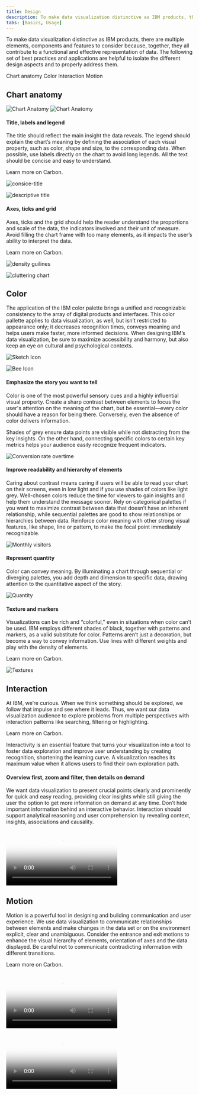 ```yaml
---
title: Design
description: To make data visualization distinctive as IBM products, there are multiple elements, components and features to consider because, together, they all contribute to a functional and effective representation of data. The following set of best practices and applications are helpful to isolate the different design aspects and to properly address them.
tabs: [Basics, Usage]
---
```




<PageDescription>

To make data visualization distinctive as IBM products, there are multiple elements, components and features to consider because, together, they all contribute to a functional and effective representation of data. The following set of best practices and applications are helpful to isolate the different design aspects and to properly address them.
</PageDescription>

<AnchorLinks>
  <AnchorLink>Chart anatomy</AnchorLink>
  <AnchorLink>Color</AnchorLink>
  <AnchorLink>Interaction</AnchorLink>
  <AnchorLink>Motion</AnchorLink>
</AnchorLinks>

## Chart anatomy

<Row>
<Column colMd={8} colLg={8}>

<GifPlayer color="dark">

![Chart Anatomy](/images/Basics/chart_anatomy/Design_ChartAnatomy_Animation.gif)
![Chart Anatomy](/images/Basics/chart_anatomy/Design_ChartAnatomy.jpg)

</GifPlayer>

</Column>
</Row>

#### Title, labels and legend


<Row>
<Column colMd={5} colLg={8}>

The title should reflect the main insight the data reveals. The legend should explain the chart’s meaning by defining the association of each visual property, such as color, shape and size, to the corresponding data. When possible, use labels directly on the chart to avoid long legends. All the text should be concise and easy to understand.

</Column>
<Column colMd={2} colLg={3} >

<div className="mini-card-container">

<p className="description">Learn more on Carbon.</p>

<MiniCard link="https://www.carbondesignsystem.com/data-visualization/legends" labelName="Legends" iconImage={favicon} altText="carbon"></MiniCard>

</div>
</Column>
</Row>


<DoDontRow>
<DoDont caption="Concise title">

![consice-title](/images/Basics/chart_anatomy/title_labels_legend/do_example.svg)

</DoDont>
<DoDont type="dont" caption="Long and too descriptive title">

![descriptive title](/images/Basics/chart_anatomy/title_labels_legend/don't.svg)

</DoDont>
</DoDontRow>

#### Axes, ticks and grid


<Row>
<Column colMd={5} colLg={8}>

Axes, ticks and the grid should help the reader understand the proportions and scale of the data, the indicators involved and their unit of measure. Avoid filling  the chart frame with too many elements, as it impacts the user’s ability to interpret the data.

</Column>
<Column colMd={2} colLg={3} >

<div className="mini-card-container">

<p className="description">Learn more on Carbon.</p>

<MiniCard link="https://www.carbondesignsystem.com/data-visualization/axes-and-labels" labelName="Axes and labels" iconImage={favicon} altText="carbon"></MiniCard>

</div>
</Column>
</Row>

<DoDontRow>
<DoDont caption="Use the correct density of grid lines and labels.">

![density guilines](/images/Basics/chart_anatomy/axes_ticks_and_grid/dos_axes.svg)

</DoDont>
<DoDont type="dont" caption="Don’t use too many elements or the chart will be difficult to read.">

![cluttering chart](/images/Basics/chart_anatomy/axes_ticks_and_grid/donts_axes.svg)

</DoDont>
</DoDontRow>

## Color

The application of the IBM color palette brings a unified and recognizable consistency to the array of digital products and interfaces. This color pallette applies to data visualization, as well, but isn’t restricted to appearance only; it decreases recognition times, conveys meaning and helps users make faster, more informed decisions. When designing IBM’s data visualization, be sure to maximize accessibility and harmony, but also keep an eye on cultural and psychological contexts.

<Row className="resource-card-group">
<Column colMd={4} colLg={4} noGutterSm>
<ResourceCard
subTitle="Data visualization palette"
href="https://www.carbondesignsystem.com/data-visualization/color-palettes/"
actionIcon="launch"
>

![Sketch Icon](../../images/carbon.png)

</ResourceCard>
</Column>
<Column colMd={4} colLg={4} noGutterSm>
    <ResourceCard
      subTitle="IBM color palette (.ase and .clr)"
      href="https://github.com/carbon-design-system/carbon/raw/master/packages/colors/artifacts/IBM_Colors.zip"
      actionIcon="download"
      >

![Bee Icon](../../images/zip.png)

  </ResourceCard>
</Column>
</Row>

#### Emphasize the story you want to tell

Color is one of the most powerful sensory cues and a highly influential visual property. Create a sharp contrast between elements to focus the user's attention on the meaning of the chart, but be essential—every color should have a reason for being there. Conversely, even the absence of color delivers information.

Shades of grey ensure data points are visible while not distracting from the key insights. On the other hand, connecting specific colors to certain key metrics helps your audience easily recognize frequent indicators.

<Row>
<Column colMd={8} colLg={8}>

![Conversion rate overtime](/images/Basics/color/conversion_rate.svg)

</Column>
</Row>

#### Improve readability and hierarchy of elements

Caring about contrast means caring if users will be able to read your chart on their screens, even in low light and if you use shades of colors like light grey. Well-chosen colors reduce the time for viewers to gain insights and help them understand the message sooner. Rely on categorical palettes if you want to maximize contrast between data that doesn’t have an inherent relationship, while sequential palettes are good to show relationships or hierarchies between data. Reinforce color meaning with other strong visual features, like shape, line or pattern, to make the focal point immediately recognizable.


<Row>
<Column colMd={8} colLg={8}>

![Monthly visitors](/images/Basics/color/monthly_visitors.svg)

</Column>
</Row>

#### Represent quantity

Color can convey meaning. By illuminating a chart through sequential or diverging palettes, you add depth and dimension to specific data, drawing attention to the quantitative aspect of the story.

<Row>
<Column colMd={8} colLg={8}>

![Quantity](/images/Basics/color/top_botnet.svg)

</Column>
</Row>

#### Texture and markers


<Row>
<Column colMd={5} colLg={8}>

Visualizations can be rich and “colorful,” even in situations when color can’t be used. IBM employs different shades of black, together with patterns and markers, as a valid substitute for color. Patterns aren’t just a decoration, but become a way to convey information. Use lines with different weights and play with the density of elements.

</Column>
<Column colMd={2} colLg={3} >

<div className="mini-card-container">

<p className="description">Learn more on Carbon.</p>

<MiniCard link="https://www.carbondesignsystem.com/guidelines/accessibility/overview" labelName="Accessibility" iconImage={favicon} altText="carbon"></MiniCard>

</div>

</Column>
</Row>


<Row>
<Column colMd={8} colLg={8}>

![Textures](/images/Basics/color/optimization.svg)

</Column>
</Row>

## Interaction


<Row>
<Column colMd={5} colLg={8}>

At IBM, we’re curious. When we think something should be explored, we follow that impulse and see where it leads. Thus, we want our data visualization audience to explore problems from multiple perspectives with interaction patterns like searching, filtering or highlighting.

</Column>
<Column colMd={2} colLg={3} >


<div className="mini-card-container">

<p className="description">Learn more on Carbon.</p>

<MiniCard link="https://www.carbondesignsystem.com/patterns/overview" labelName="Patterns" iconImage={favicon} altText="carbon"></MiniCard>

</div>

</Column>
</Row>

Interactivity is an essential feature that turns your visualization into a tool to foster data exploration and improve user understanding by creating recognition, shortening the learning curve. A visualization reaches its maximum value when it allows users to find their own exploration path.


#### Overview first, zoom and filter, then details on demand

We want data visualization to present crucial points clearly and prominently for quick and easy reading, providing clear insights while still giving the user the option to get more information on demand at any time. Don’t hide important information behind an interactive behavior. Interaction should support analytical reasoning and user comprehension by revealing context, insights, associations and causality.

<Row>
<Column colMd={8} colLg={8}>

<Video
  src="/videos/dataviz/Design_Interaction.mp4"
  poster="/images/dataviz/design_interaction.png"
/>

</Column>
</Row>


## Motion


<Row>
<Column colMd={5} colLg={8}>

Motion is a powerful tool in designing and building communication and user experience. We use data visualization to communicate relationships between elements and make changes in the data set or on the environment explicit, clear and unambiguous. Consider the entrance and exit motions to enhance the visual hierarchy of elements, orientation of axes and the data displayed. Be careful not to communicate contradicting information with different transitions.
</Column>
<Column colMd={2} colLg={3}>

<div className="mini-card-container">

<p className="description">Learn more on Carbon.</p>

<MiniCard link="https://www.ibm.com/design/language/motion-ui/basics" labelName="Motion" iconImage={favicon} altText="carbon"></MiniCard>

</div>

</Column>
</Row>

<DoDontRow>
<DoDont color="dark" caption="Animation emphasizes changes.">

<Video
  src="/videos/dataviz/Design_Motion_DO.mp4"
  poster="/images/dataviz/Design_Motion_DO.png"
/>

</DoDont>
<DoDont type="dont" color="dark" caption="Animation hides connections.">

<Video
  src="/videos/dataviz/Design_Motion_DONTS.mp4"
  poster="/images/dataviz//Design_Motion_DONTS.png"
/>

</DoDont>
</DoDontRow>
